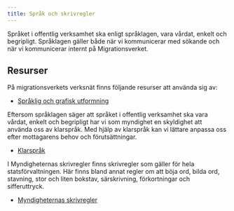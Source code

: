 ```yaml
---
title: Språk och skrivregler
---
```




Språket i offentlig verksamhet ska enligt språklagen, vara vårdat, enkelt och begripligt.
Språklagen gäller både när vi kommunicerar med sökande och när vi kommunicerar internt på Migrationsverket.




## Resurser

På migrationsverkets verksnät finns följande resurser att använda sig av:

- [Språklig och grafisk utformning](https://verksnatet.migrationsverket.se/sidor/stod-i-arbetet/mallar-och-blanketter/for-mallansvariga/spraklig-och-grafisk-utformning-av-mallar-och-blanketter.html)

Eftersom språklagen säger att språket i offentlig verksamhet ska vara vårdat, enkelt och begripligt har vi som myndighet en skyldighet att använda oss av klarspråk.
Med hjälp av klarspråk kan vi lättare anpassa oss efter mottagarens behov och förutsättningar.

- [Klarspråk](https://verksnatet.migrationsverket.se/sidor/stod-i-arbetet/informationsmaterial-och-sprak/klarsprak.html)

I Myndigheternas skrivregler finns skrivregler som gäller för hela statsförvaltningen.
Här finns bland annat regler om att böja ord, bilda ord, stavning, stor och liten bokstav, särskrivning, förkortningar och sifferuttryck.

- [Myndigheternas skrivregler](https://www.isof.se/stod-och-sprakrad/vagledningar/myndigheternas-skrivregler)

